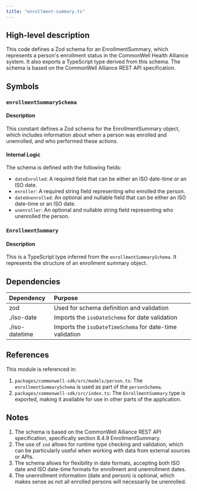 ```yaml
---
title: "enrollment-summary.ts"
---
```


## High-level description
This code defines a Zod schema for an EnrollmentSummary, which represents a person's enrollment status in the CommonWell Health Alliance system. It also exports a TypeScript type derived from this schema. The schema is based on the CommonWell Alliance REST API specification.

## Symbols

### `enrollmentSummarySchema`
#### Description
This constant defines a Zod schema for the EnrollmentSummary object, which includes information about when a person was enrolled and unenrolled, and who performed these actions.

#### Internal Logic
The schema is defined with the following fields:
- `dateEnrolled`: A required field that can be either an ISO date-time or an ISO date.
- `enroller`: A required string field representing who enrolled the person.
- `dateUnenrolled`: An optional and nullable field that can be either an ISO date-time or an ISO date.
- `unenroller`: An optional and nullable string field representing who unenrolled the person.

### `EnrollmentSummary`
#### Description
This is a TypeScript type inferred from the `enrollmentSummarySchema`. It represents the structure of an enrollment summary object.

## Dependencies
| Dependency | Purpose |
|:-----------|:--------|
| zod | Used for schema definition and validation |
| ./iso-date | Imports the `isoDateSchema` for date validation |
| ./iso-datetime | Imports the `isoDateTimeSchema` for date-time validation |

## References
This module is referenced in:
1. `packages/commonwell-sdk/src/models/person.ts`: The `enrollmentSummarySchema` is used as part of the `personSchema`.
2. `packages/commonwell-sdk/src/index.ts`: The `EnrollmentSummary` type is exported, making it available for use in other parts of the application.

## Notes
1. The schema is based on the CommonWell Alliance REST API specification, specifically section 8.4.9 EnrollmentSummary.
2. The use of `zod` allows for runtime type checking and validation, which can be particularly useful when working with data from external sources or APIs.
3. The schema allows for flexibility in date formats, accepting both ISO date and ISO date-time formats for enrollment and unenrollment dates.
4. The unenrollment information (date and person) is optional, which makes sense as not all enrolled persons will necessarily be unenrolled.